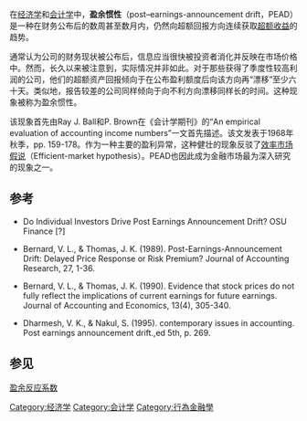 在[[经济学|经济学]]和[[会计学|会计学]]中，'''盈余惯性'''（post–earnings-announcement drift，PEAD）是一种在财务公布后的数周甚至数月内，仍然向超额回报方向连续获取[[超额收益|超额收益]]的趋势。

通常认为公司的财务现状被公布后，信息应当很快被投资者消化并反映在市场价格中。然而，长久以来被注意到，实际情况并非如此。对于那些获得了季度性较高利润的公司，他们的超额资产回报倾向于在公布盈利额度后向该方向再“漂移”至少六十天。类似地，报告较差的公司同样倾向于向不利方向漂移同样长的时间。这种现象被称为盈余惯性。

该现象首先由Ray J. Ball和P. Brown在《会计学期刊》的“An empirical evaluation of accounting income numbers”一文首先描述。该文发表于1968年秋季，pp. 159-178。作为一种主要的盈利异常，这种健壮的现象反驳了[[效率市场假说|效率市场假说]]（Efficient-market hypothesis）。PEAD也因此成为金融市场最为深入研究的现象之一。

==参考==
{{Reflist}}
* Do Individual Investors Drive Post Earnings Announcement Drift? OSU Finance [?]

*Bernard, V. L., & Thomas, J. K. (1989). Post-Earnings-Announcement Drift: Delayed Price Response or Risk Premium? Journal of Accounting Research, 27, 1-36.

*Bernard, V. L., & Thomas, J. K. (1990). Evidence that stock prices do not fully reflect the implications of current earnings for future earnings. Journal of Accounting and Economics, 13(4), 305-340.

*Dharmesh, V. K., & Nakul, S. (1995). contemporary issues in accounting. Post earnings announcement drift.,ed 5th, p. 269.

==参见==
[[盈余反应系数|盈余反应系数]]

[[Category:经济学|Category:经济学]]
[[Category:会计学|Category:会计学]]
[[Category:行為金融學|Category:行為金融學]]